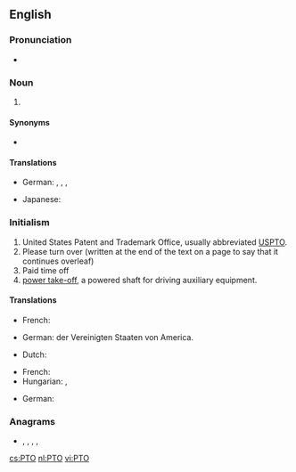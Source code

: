 ==English==

===Pronunciation===
* {{audio|en-us-PTO.ogg|Audio (US)|lang=en}}

===Noun===
{{en-noun}}

# {{initialism of|lang=en|parent-teacher organization]]}}

====Synonyms====
* {{sense|parent-teacher organization}} {{l|en|PTA|gloss=parent-teacher association}}

====Translations====
{{trans-top|Parent Teacher Organization}}
* German: {{t|de|Elternvertretung|f}}, {{t|de|Elternbeirat|m}}, {{t|de|Elternausschuss|m}}, {{t|de|Elternpflegschaft|f}}
{{trans-mid}}
* Japanese: {{t|ja|PTA}}
{{trans-bottom}}

===Initialism===
{{rfc-header|Initialism}}
{{head|en|initialism}}

# United States Patent and Trademark Office, usually abbreviated [[USPTO]].
# Please turn over (written at the end of the text on a page to say that it continues overleaf)
# Paid time off
# [[power take-off]], a powered shaft for driving auxiliary equipment.

====Translations====
{{trans-top|United States Patent and Trademark Office}}
* French: {{t|fr|Office américain des brevets et marques|m}}
{{trans-mid}}
* German: {{t+|de|Patentamt|n}} der Vereinigten Staaten von America.
{{trans-bottom}}

{{trans-top|Please turn over}}
* Dutch: {{t+|nl|z.o.z.}}
{{trans-mid}}
* French: {{t+|fr|TSVP}}
* Hungarian: {{t|hu|˙/ .}}, {{t|hu|fordíts!}}
{{trans-bottom}}

{{trans-top|Powered shaft for driving auxiliary equipment}}
* German: {{t|de|Zapfwelle|f}}
{{trans-mid}}
{{trans-bottom}}

===Anagrams===
* {{l|en|opt}}, {{l|en|OTP}}, {{l|en|pot}}, {{l|en|top}}, {{l|en|TPO}}

[[cs:PTO]]
[[nl:PTO]]
[[vi:PTO]]